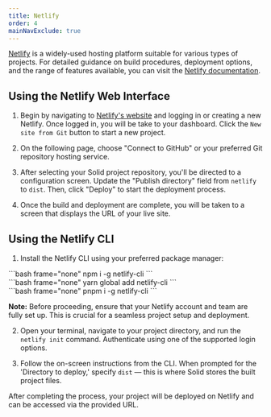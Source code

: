 ```yaml
---
title: Netlify
order: 4
mainNavExclude: true
---
```


[Netlify](https://www.netlify.com/) is a widely-used hosting platform suitable for various types of projects.
For detailed guidance on build procedures, deployment options, and the range of features available, you can visit the [Netlify documentation](https://docs.netlify.com/).

## Using the Netlify Web Interface

1. Begin by navigating to [Netlify's website](https://app.netlify.com/) and logging in or creating a new Netlify.
   Once logged in, you will be take to your dashboard. Click the `New site from Git` button to start a new project.

<EraserLink
	href="https://app.eraser.io/workspace/w9y9PNVjwSqDCEPNTEoe?elements=VMzcD7r0uwLqgogfyqiZZg"
	preview="https://app.eraser.io/workspace/w9y9PNVjwSqDCEPNTEoe/preview?elements=VMzcD7r0uwLqgogfyqiZZg&type=embed"
/>

2.  On the following page, choose "Connect to GitHub" or your preferred Git repository hosting service.

<EraserLink
	href="https://app.eraser.io/workspace/w9y9PNVjwSqDCEPNTEoe?elements=JZWtWwyL9QwUqu6pu4YnZg"
	preview="https://app.eraser.io/workspace/w9y9PNVjwSqDCEPNTEoe/preview?elements=JZWtWwyL9QwUqu6pu4YnZg&type=embed"
/>

3. After selecting your Solid project repository, you'll be directed to a configuration screen.
   Update the "Publish directory" field from `netlify` to `dist`. Then, click "Deploy" to start the deployment process.

<EraserLink
	href="https://app.eraser.io/workspace/w9y9PNVjwSqDCEPNTEoe?elements=EIP0vYfg7GSc_PElbGGuXA"
	preview="https://app.eraser.io/workspace/w9y9PNVjwSqDCEPNTEoe/preview?elements=EIP0vYfg7GSc_PElbGGuXA&type=embed"
/>

4. Once the build and deployment are complete, you will be taken to a screen that displays the URL of your live site.

## Using the Netlify CLI

1. Install the Netlify CLI using your preferred package manager:

<TabsCodeBlocks>
<div id="npm">
```bash frame="none"
npm i -g netlify-cli
```
</div>

<div id="yarn">```bash frame="none" yarn global add netlify-cli ```</div>

<div id="pnpm">
```bash frame="none"
pnpm i -g netlify-cli
```
</div>
</TabsCodeBlocks>

**Note:**
Before proceeding, ensure that your Netlify account and team are fully set up.
This is crucial for a seamless project setup and deployment.

2. Open your terminal, navigate to your project directory, and run the `netlify init` command.
   Authenticate using one of the supported login options.

3. Follow the on-screen instructions from the CLI. When prompted for the 'Directory to deploy,' specify `dist` — this is where Solid stores the built project files.

After completing the process, your project will be deployed on Netlify and can be accessed via the provided URL.

<EraserLink
	href="https://app.eraser.io/workspace/w9y9PNVjwSqDCEPNTEoe?elements=GFp0g1qxMv214z7vjKVYjw"
	preview="https://app.eraser.io/workspace/w9y9PNVjwSqDCEPNTEoe/preview?elements=GFp0g1qxMv214z7vjKVYjw&type=embed"
/>
